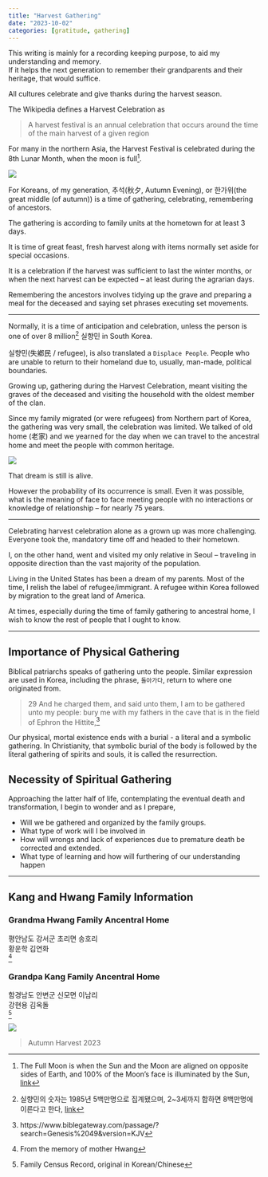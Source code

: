 ```yaml
---
title: "Harvest Gathering"
date: "2023-10-02"
categories: [gratitude, gathering]
---
```


::: callout-note
This writing is mainly for a recording keeping purpose, to aid my understanding and memory.  
If it helps the next generation to remember their grandparents and their heritage, that would suffice.
:::

All cultures celebrate and give thanks during the harvest season.

The Wikipedia defines a Harvest Celebration as

> A harvest festival is an annual celebration that occurs around the time of the main harvest of a given region

For many in the northern Asia, the Harvest Festival is celebrated during the 8th Lunar Month, when the moon is full[^1].

[^1]: The Full Moon is when the Sun and the Moon are aligned on opposite sides of Earth, and 100% of the Moon's face is illuminated by the Sun, [link](https://www.timeanddate.com/astronomy/moon/full-moon.html)

![](roof_bw.jpeg)

For Koreans, of my generation, 추석(秋夕, Autumn Evening), or 한가위(the great middle (of autumn)) is a time of gathering, celebrating, remembering of ancestors.

The gathering is according to family units at the hometown for at least 3 days.

It is time of great feast, fresh harvest along with items normally set aside for special occasions.

It is a celebration if the harvest was sufficient to last the winter months, or when the next harvest can be expected -- at least during the agrarian days.

Remembering the ancestors involves tidying up the grave and preparing a meal for the deceased and saying set phrases executing set movements.

------------------------------------------------------------------------

Normally, it is a time of anticipation and celebration, unless the person is one of over 8 million^[실향민의 숫자는 1985년 5백만명으로 집계됐으며, 2\~3세까지 합하면 8백만명에 이른다고 한다, [link](https://namu.wiki/w/%EC%8B%A4%ED%96%A5%EB%AF%BC)] 실향민 in South Korea.

실향민(失鄕民 / refugee), is also translated a `Displace People`. People who are unable to return to their homeland due to, usually, man-made, political boundaries.

Growing up, gathering during the Harvest Celebration, meant visiting the graves of the deceased and visiting the household with the oldest member of the clan.

Since my family migrated (or were refugees) from Northern part of Korea, the gathering was very small, the celebration was limited.
We talked of old home (老家) and we yearned for the day when we can travel to the ancestral home and meet the people with common heritage.

![](old_home.jpeg)

That dream is still is alive.

However the probability of its occurrence is small.
Even it was possible, what is the meaning of face to face meeting people with no interactions or knowledge of relationship -- for nearly 75 years.

---

Celebrating harvest celebration alone as a grown up was more challenging.
Everyone took the, mandatory time off and headed to their hometown.

I, on the other hand, went and visited my only relative in Seoul -- traveling in opposite direction than the vast majority of the population.

Living in the United States has been a dream of my parents.
Most of the time, I relish the label of refugee/immigrant.
A refugee within Korea followed by migration to the great land of America.

At times, especially during the time of family gathering to ancestral home, I wish to know the rest of people that I ought to know.

---

## Importance of Physical Gathering

Biblical patriarchs speaks of gathering unto the people. 
Similar expression are used in Korea, including the phrase,
`돌아가다`, return to where one originated from.

> 29 And he charged them, and said unto them, I am to be gathered unto my people: bury me with my fathers in the cave that is in the field of Ephron the Hittite,[^2]

[^2]: https://www.biblegateway.com/passage/?search=Genesis%2049&version=KJV

Our physical, mortal existence ends with a burial - a literal and a symbolic gathering.
In Christianity, that symbolic burial of the body is followed by the literal gathering of spirits and souls, it is called the resurrection.

## Necessity of Spiritual Gathering

Approaching the latter half of life, contemplating the eventual death and transformation, I begin to wonder and as I prepare,

- Will we be gathered and organized by the family groups.
- What type of work will I be involved in
- How will wrongs and lack of experiences due to premature death be corrected and extended. 
- What type of learning and how will furthering of our understanding happen

---

## Kang and Hwang Family Information

### Grandma Hwang Family Ancentral Home

평안남도 강서군 초리면 송호리  
황운학 김연화  
^[From the memory of mother Hwang]

### Grandpa Kang Family Ancentral Home

함경남도 안변군 신모면 이남리  
강현용 김옥돌  
^[Family Census Record, original in Korean/Chinese]

![](roof_color.jpeg)

> Autumn Harvest 2023

```{=html}
<script src="https://utteranc.es/client.js"
        repo="https://github.com/spencerirvinereed/blogComment"
        issue-term="pathname"
        theme="github-light"
        crossorigin="anonymous"
        async>
</script>
```
